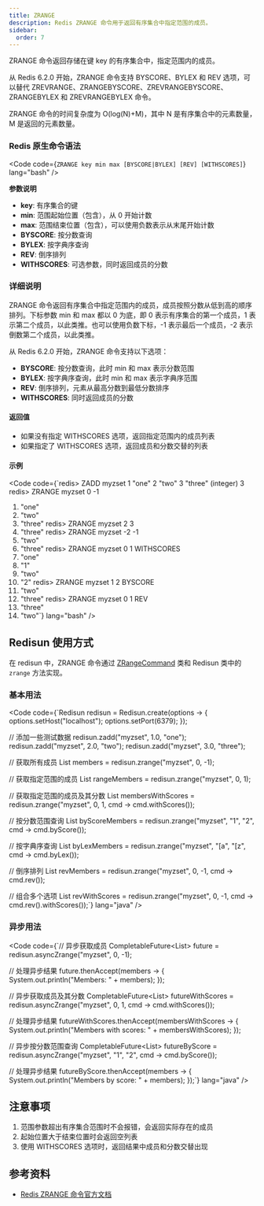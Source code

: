 ```yaml
---
title: ZRANGE
description: Redis ZRANGE 命令用于返回有序集合中指定范围的成员。
sidebar:
  order: 7
---
```



ZRANGE 命令返回存储在键 key 的有序集合中，指定范围内的成员。

从 Redis 6.2.0 开始，ZRANGE 命令支持 BYSCORE、BYLEX 和 REV 选项，可以替代 ZREVRANGE、ZRANGEBYSCORE、ZREVRANGEBYSCORE、ZRANGEBYLEX 和 ZREVRANGEBYLEX 命令。

ZRANGE 命令的时间复杂度为 O(log(N)+M)，其中 N 是有序集合中的元素数量，M 是返回的元素数量。

### Redis 原生命令语法

<Code code={`ZRANGE key min max [BYSCORE|BYLEX] [REV] [WITHSCORES]`} lang="bash" />

**参数说明**

- **key**: 有序集合的键
- **min**: 范围起始位置（包含），从 0 开始计数
- **max**: 范围结束位置（包含），可以使用负数表示从末尾开始计数
- **BYSCORE**: 按分数查询
- **BYLEX**: 按字典序查询
- **REV**: 倒序排列
- **WITHSCORES**: 可选参数，同时返回成员的分数

### 详细说明

ZRANGE 命令返回有序集合中指定范围内的成员，成员按照分数从低到高的顺序排列。下标参数 min 和 max 都以 0 为底，即 0 表示有序集合的第一个成员，1 表示第二个成员，以此类推。也可以使用负数下标，-1 表示最后一个成员，-2 表示倒数第二个成员，以此类推。

从 Redis 6.2.0 开始，ZRANGE 命令支持以下选项：

- **BYSCORE**: 按分数查询，此时 min 和 max 表示分数范围
- **BYLEX**: 按字典序查询，此时 min 和 max 表示字典序范围
- **REV**: 倒序排列，元素从最高分数到最低分数排序
- **WITHSCORES**: 同时返回成员的分数

#### 返回值

- 如果没有指定 WITHSCORES 选项，返回指定范围内的成员列表
- 如果指定了 WITHSCORES 选项，返回成员和分数交替的列表

#### 示例

<Code code={`redis> ZADD myzset 1 "one" 2 "two" 3 "three"
(integer) 3
redis> ZRANGE myzset 0 -1
1) "one"
2) "two"
3) "three"
redis> ZRANGE myzset 2 3
1) "three"
redis> ZRANGE myzset -2 -1
1) "two"
2) "three"
redis> ZRANGE myzset 0 1 WITHSCORES
1) "one"
2) "1"
3) "two"
4) "2"
redis> ZRANGE myzset 1 2 BYSCORE
1) "two"
2) "three"
redis> ZRANGE myzset 0 1 REV
1) "three"
2) "two"`} lang="bash" />

## Redisun 使用方式

在 redisun 中，ZRANGE 命令通过 [ZRangeCommand](https://gitee.com/smartboot/redisun/blob/master/src/main/java/tech/smartboot/redisun/cmd/ZRangeCommand.java) 类和 Redisun 类中的 `zrange` 方法实现。

### 基本用法

<Code code={`Redisun redisun = Redisun.create(options -> {
    options.setHost("localhost");
    options.setPort(6379);
});

// 添加一些测试数据
redisun.zadd("myzset", 1.0, "one");
redisun.zadd("myzset", 2.0, "two");
redisun.zadd("myzset", 3.0, "three");

// 获取所有成员
List<String> members = redisun.zrange("myzset", 0, -1);

// 获取指定范围的成员
List<String> rangeMembers = redisun.zrange("myzset", 0, 1);

// 获取指定范围的成员及其分数
List<String> membersWithScores = redisun.zrange("myzset", 0, 1, cmd -> cmd.withScores());

// 按分数范围查询
List<String> byScoreMembers = redisun.zrange("myzset", "1", "2", cmd -> cmd.byScore());

// 按字典序查询
List<String> byLexMembers = redisun.zrange("myzset", "[a", "[z", cmd -> cmd.byLex());

// 倒序排列
List<String> revMembers = redisun.zrange("myzset", 0, -1, cmd -> cmd.rev());

// 组合多个选项
List<String> revWithScores = redisun.zrange("myzset", 0, -1, cmd -> cmd.rev().withScores());`} lang="java" />

### 异步用法

<Code code={`// 异步获取成员
CompletableFuture<List<String>> future = redisun.asyncZrange("myzset", 0, -1);

// 处理异步结果
future.thenAccept(members -> {
    System.out.println("Members: " + members);
});

// 异步获取成员及其分数
CompletableFuture<List<String>> futureWithScores = redisun.asyncZrange("myzset", 0, 1, cmd -> cmd.withScores());

// 处理异步结果
futureWithScores.thenAccept(membersWithScores -> {
    System.out.println("Members with scores: " + membersWithScores);
});

// 异步按分数范围查询
CompletableFuture<List<String>> futureByScore = redisun.asyncZrange("myzset", "1", "2", cmd -> cmd.byScore());

// 处理异步结果
futureByScore.thenAccept(members -> {
    System.out.println("Members by score: " + members);
});`} lang="java" />

## 注意事项

1. 范围参数超出有序集合范围时不会报错，会返回实际存在的成员
2. 起始位置大于结束位置时会返回空列表
3. 使用 WITHSCORES 选项时，返回结果中成员和分数交替出现

## 参考资料

- [Redis ZRANGE 命令官方文档](https://redis.io/docs/latest/commands/zrange/)